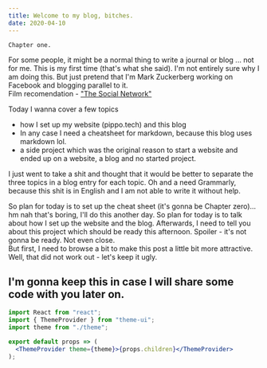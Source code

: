 ```yaml
---
title: Welcome to my blog, bitches.
date: 2020-04-10
---
```


    Chapter one. 
For some people, it might be a normal thing to write a journal or blog ... not for me.
This is my first time (that's what she said). 
I'm not entirely sure why I am doing this. But just pretend that I'm Mark Zuckerberg working on Facebook and blogging parallel to it.  
Film recomendation - <a href="https://en.wikipedia.org/wiki/The_Social_Network" target="_blank">"The Social Network"</a>

Today I wanna cover a few topics
- how I set up my website (pippo.tech) and this blog
- In any case I need a cheatsheet for markdown, because this blog uses markdown lol.
- a side project which was the original reason to start a website and ended up on a website, a blog and no started project.

I just went to take a shit and thought that it would be better to separate the three topics in a blog entry for each topic.
Oh and a need Grammarly, because this shit is in English and I am not able to write it without help.

So plan for today is to set up the cheat sheet (it's gonna be Chapter zero)... hm nah that's boring, I'll do this another day.
So plan for today is to talk about how I set up the website and the blog. Afterwards, I need to tell you about this project
which should be ready this afternoon. Spoiler - it's not gonna be ready. Not even close.  
But first, I need to browse a bit to make this post a little bit more attractive. Well, that did not work out - let's keep it ugly.



## I'm gonna keep this in case I will share some code with you later on.

```jsx
import React from "react";
import { ThemeProvider } from "theme-ui";
import theme from "./theme";

export default props => (
  <ThemeProvider theme={theme}>{props.children}</ThemeProvider>
);
```
